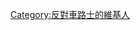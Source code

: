 {{Userbox
  |border-c = blue
  |border-s = 1
  |id-c     = #fff
  |id-s     = 12
  |id-fc    = #000
  |info-c   = blue
  |info-s   = 10
  |info-fc  = white
  |id       = <s>切龟</s>
  |info     = 這個用戶反對'''[[切尔西足球俱乐部|<span style="color:#FFD700;">-{zh-hans:切尔西;zh-hk:車路士}-</span>]]'''。
}}[[Category:反對車路士的維基人]]